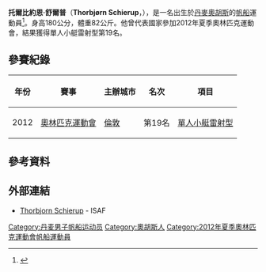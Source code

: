 {{MedalTableTop}}
{{MedalSport | 男子[[帆船|帆船]] }}
{{MedalCountry | {{DEN}} }}
{{Medal|Competition|[[世界青年帆船錦標賽|世界青年錦標賽]]}}
{{MedalGold | [[2007年世界青年單人小艇輻射型錦標賽|2007年 斯赫弗寧恩]] | 單人小艇輻射型 }}
{{MedalGold | [[2010年世界青年單人小艇雷射型錦標賽|2010年 海寧島]] | 單人小艇雷射型 }}
{{MedalBottom}}
'''托爾比約恩·舒爾普'''（'''Thorbjørn Schierup'''，{{bd|1990年|6月8日|catIdx=Schierup, Thorbjørn}}），是一名出生於[[丹麥|丹麥]][[奧胡斯|奧胡斯]]的[[帆船|帆船]]運動員<ref>{{cite web|title=Thorbjorn Schierup|url=http://www.bbc.co.uk/sport/olympics/2012/athletes/23600774-c117-4be1-9980-aa1ef8645eb8|work=BBC|accessdate=2015-03-28|archive-date=2012-08-04|archive-url=https://web.archive.org/web/20120804121213/http://www.bbc.co.uk/sport/olympics/2012/athletes/23600774-c117-4be1-9980-aa1ef8645eb8|dead-url=no}}</ref>。身高180公分，體重82公斤。他曾代表國家參加2012年夏季奧林匹克運動會，結果獲得單人小艇雷射型第19名。

== 參賽紀錄 ==
{| class="wikitable" width=50% style="font-size:90%; text-align:center;"
|-
!年份 !! 賽事 !! 主辦城市 !! 名次 !! 項目
|-
| rowspan=1|2012
| rowspan=1 align=left|[[2012年奧林匹克運動會|奧林匹克運動會]]
| rowspan=1 align=left|{{flagicon|GBR}} [[倫敦|倫敦]] 
| 第19名
| [[2012年夏季奧林匹克運動會帆船男子單人小艇雷射型比賽|單人小艇雷射型]]
|}

== 參考資料 ==
{{Reflist}}

== 外部連結 ==
* [http://www.sailing.org/biog.php?id=DENTS5 Thorbjorn Schierup] {{Wayback|url=http://www.sailing.org/biog.php?id=DENTS5 |date=20160304235901 }} - ISAF

{{DEFAULTSORT:Schierup, Thorbjørn}}
[[Category:丹麦男子帆船运动员|Category:丹麦男子帆船运动员]]
[[Category:奧胡斯人|Category:奧胡斯人]]
[[Category:2012年夏季奧林匹克運動會帆船運動員|Category:2012年夏季奧林匹克運動會帆船運動員]]